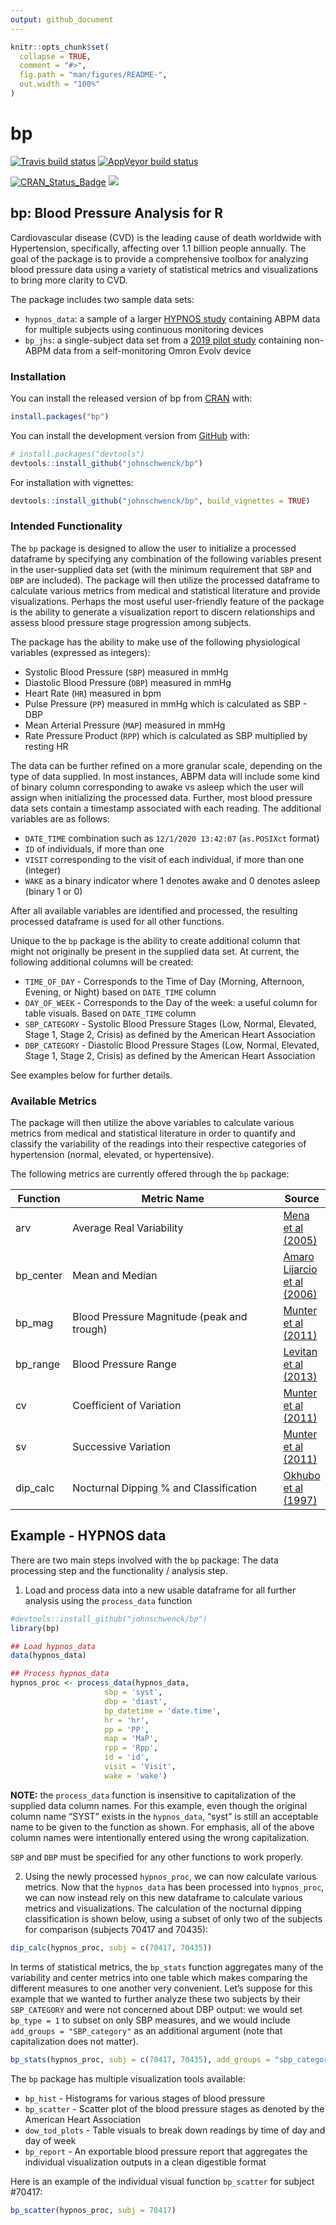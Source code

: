 ---
output: github_document
---

<!-- README.md is generated from README.Rmd. Please edit that file -->

```{r, include = FALSE}
knitr::opts_chunk$set(
  collapse = TRUE,
  comment = "#>",
  fig.path = "man/figures/README-",
  out.width = "100%"
)
```

# bp

<!-- badges: start -->
[![Travis build status](https://travis-ci.com/johnschwenck/bp.svg?branch=master)](https://travis-ci.com/johnschwenck/bp)
[![AppVeyor build status](https://ci.appveyor.com/api/projects/status/github/johnschwenck/bp?branch=master&svg=true)](https://ci.appveyor.com/project/johnschwenck/bp)

[![CRAN\_Status\_Badge](https://www.r-pkg.org/badges/version/bp)](https://cran.r-project.org/package=bp)
[![](https://cranlogs.r-pkg.org/badges/bp)](https://CRAN.R-project.org/package=bp)

<!-- badges: end -->

## bp: Blood Pressure Analysis for R
Cardiovascular disease (CVD) is the leading cause of death worldwide with Hypertension, specifically, affecting over 1.1 billion people annually. The goal of the \code{bp} package is to provide a comprehensive toolbox for analyzing blood pressure data using a variety of statistical metrics and visualizations to bring more clarity to CVD.

The \code{bp} package includes two sample data sets:

- `hypnos_data`: a sample of a larger [HYPNOS study](https://clinicaltrials.gov/ct2/show/NCT02454153) containing ABPM data for multiple subjects using continuous monitoring devices
- `bp_jhs`: a single-subject data set from a [2019 pilot study](https://dataverse.harvard.edu/dataverse/r4r) containing non-ABPM data from a self-monitoring Omron Evolv device 

### Installation

You can install the released version of bp from [CRAN](https://CRAN.R-project.org) with:

``` r
install.packages("bp")
```

You can install the development version from [GitHub](https://github.com/) with:

``` r
# install.packages("devtools")
devtools::install_github("johnschwenck/bp")
```

For installation with vignettes:
```r
devtools::install_github("johnschwenck/bp", build_vignettes = TRUE)
```

### Intended Functionality
The `bp` package is designed to allow the user to initialize a processed dataframe by specifying any combination of the following variables present in the user-supplied data set (with the minimum requirement that `SBP` and `DBP` are included). The package will then utilize the processed dataframe to calculate various metrics from medical and statistical literature and provide visualizations. Perhaps the most useful user-friendly feature of the package is the ability to generate a visualization report to discern relationships and assess blood pressure stage progression among subjects. 

The package has the ability to make use of the following physiological variables (expressed as integers):

* Systolic Blood Pressure (`SBP`) measured in mmHg
* Diastolic Blood Pressure (`DBP`) measured in mmHg
* Heart Rate (`HR`) measured in bpm
* Pulse Pressure (`PP`) measured in mmHg which is calculated as SBP - DBP
* Mean Arterial Pressure (`MAP`) measured in mmHg
* Rate Pressure Product (`RPP`) which is calculated as SBP multiplied by resting HR

The data can be further refined on a more granular scale, depending on the type of data supplied. In most instances, ABPM data will include some kind of binary column corresponding to awake vs asleep which the user will assign when initializing the processed data. Further, most blood pressure data sets contain a timestamp associated with each reading. The additional variables are as follows:

* `DATE_TIME` combination such as `12/1/2020 13:42:07` (`as.POSIXct` format)
* `ID` of individuals, if more than one
* `VISIT` corresponding to the visit of each individual, if more than one (integer)
* `WAKE` as a binary indicator where 1 denotes awake and 0 denotes asleep (binary 1 or 0)

After all available variables are identified and processed, the resulting processed dataframe is used for all other functions. 

Unique to the `bp` package is the ability to create additional column that might not originally be present in the supplied data set. At current, the following additional columns will be created:

* `TIME_OF_DAY` - Corresponds to the Time of Day (Morning, Afternoon, Evening, or Night) based on `DATE_TIME` column
* `DAY_OF_WEEK` - Corresponds to the Day of the week: a useful column for table visuals. Based on `DATE_TIME` column
* `SBP_CATEGORY` - Systolic Blood Pressure Stages (Low, Normal, Elevated, Stage 1, Stage 2, Crisis) as defined by the American Heart Association
* `DBP_CATEGORY` - Diastolic Blood Pressure Stages (Low, Normal, Elevated, Stage 1, Stage 2, Crisis) as defined by the American Heart Association

See examples below for further details.

### Available Metrics
The package will then utilize the above variables to calculate various metrics from medical and statistical literature in order to quantify and classify the variability of the readings into their respective categories of hypertension (normal, elevated, or hypertensive).

The following metrics are currently offered through the `bp` package:

Function    | Metric Name                                 | Source
----------- | ------------------------------------------- | ----------
arv         | Average Real Variability                    | [Mena et al (2005)](https://doi.org/10.1097/01.hjh.0000160205.81652.5a)
bp_center   | Mean and Median                             | [Amaro Lijarcio et al (2006)](https://doi.org/10.1016/j.ejim.2006.07.023)
bp_mag      | Blood Pressure Magnitude (peak and trough)  | [Munter et al (2011)](https://doi.org/10.1097/HJH.0b013e32834cf213 )
bp_range    | Blood Pressure Range                        | [Levitan et al (2013)](https://doi.org/10.1038/jhh.2013.19)
cv          | Coefficient of Variation                    | [Munter et al (2011)](https://doi.org/10.1097/HJH.0b013e32834cf213 )
sv          | Successive Variation                        | [Munter et al (2011)](https://doi.org/10.1097/HJH.0b013e32834cf213 )
dip_calc    | Nocturnal Dipping \% and Classification     | [Okhubo et al (1997)](https://academic.oup.com/ajh/article/10/11/1201/148906)



## Example - HYPNOS data

There are two main steps involved with the `bp` package: The data processing step and the functionality / analysis step.

1. Load and process data into a new usable dataframe for all further analysis using the `process_data` function 

```{r}
#devtools::install_github("johnschwenck/bp")
library(bp)

## Load hypnos_data
data(hypnos_data)

## Process hypnos_data
hypnos_proc <- process_data(hypnos_data, 
                     sbp = 'syst', 
                     dbp = 'diast', 
                     bp_datetime = 'date.time', 
                     hr = 'hr', 
                     pp = 'PP', 
                     map = 'MaP', 
                     rpp = 'Rpp', 
                     id = 'id', 
                     visit = 'Visit', 
                     wake = 'wake')

```
**NOTE:** the `process_data` function is insensitive to capitalization of the supplied data column names. For this example, even though the original column name "SYST" exists in the `hypnos_data`, "syst" is still an acceptable name to be given to the function as shown. For emphasis, all of the above column names were intentionally entered using the wrong capitalization.

`SBP` and `DBP` must be specified for any other functions to work properly.


2. Using the newly processed `hypnos_proc`, we can now calculate various metrics. Now that the `hypnos_data` has been processed into `hypnos_proc`, we can now instead rely on this new dataframe to calculate various metrics and visualizations. The calculation of the nocturnal dipping classification is shown below, using a subset of only two of the subjects for comparison (subjects 70417 and 70435):
```{r}
dip_calc(hypnos_proc, subj = c(70417, 70435))
```

In terms of statistical metrics, the `bp_stats` function aggregates many of the variability and center metrics into one table which makes comparing the different measures to one another very convenient. Let's suppose for this example that we wanted to further analyze these two subjects by their `SBP_CATEGORY` and were not concerned about DBP output: we would set `bp_type = 1` to subset on only SBP measures, and we would include `add_groups = "SBP_category"` as an additional argument (note that capitalization does not matter). 
```{r}
bp_stats(hypnos_proc, subj = c(70417, 70435), add_groups = "sbp_category", bp_type = 1)
```

The `bp` package has multiple visualization tools available:

* `bp_hist` - Histograms for various stages of blood pressure
* `bp_scatter` - Scatter plot of the blood pressure stages as denoted by the American Heart Association
* `dow_tod_plots` - Table visuals to break down readings by time of day and day of week
* `bp_report` - An exportable blood pressure report that aggregates the individual visualization outputs in a clean digestible format

Here is an example of the individual visual function `bp_scatter` for subject #70417:
```{r}
bp_scatter(hypnos_proc, subj = 70417)
```

